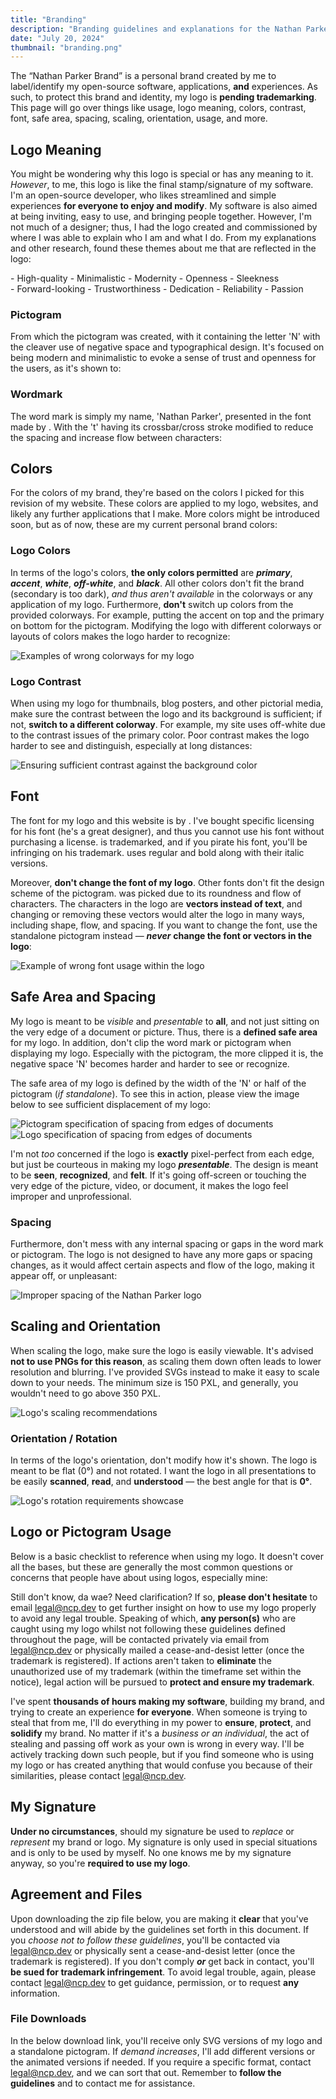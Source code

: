```yaml
---
title: "Branding"
description: "Branding guidelines and explanations for the Nathan Parker brand for the proper use and presentation of his logo and/or pictogram."
date: "July 20, 2024"
thumbnail: "branding.png"
---
```





<Lottie id="accent" loop={false} />

The “Nathan Parker Brand” is a personal brand created by me to label/identify my open-source software, applications, **and** experiences. As such, to protect this brand and identity, my logo is **pending trademarking**. This page will go over things like usage, logo meaning, colors, contrast, font, safe area, spacing, scaling, orientation, usage, and more.

## Logo Meaning
You might be wondering why this logo is special or has any meaning to it. *However*, to me, this logo is like the final stamp/signature of my software. I'm an open-source developer, who likes streamlined and simple experiences **for everyone to enjoy and modify**. My software is also aimed at being inviting, easy to use, and bringing people together. However, I'm not much of a designer; thus, I had the logo created and commissioned by <Link text="Softriver" href="https://www.softriver.co/" /> where I was able to explain who I am and what I do. From my explanations and other research, <Link text="Softriver" href="https://www.softriver.co/" /> found these themes about me that are reflected in the logo:

<Double>
	<div>
		- High-quality
		- Minimalistic
		- Modernity
		- Openness
		- Sleekness
	</div>
	<div>
		- Forward-looking
		- Trustworthiness
		- Dedication
		- Reliability
		- Passion
	</div>
</Double>

### Pictogram
From which the pictogram was created, with it containing the letter 'N' with the cleaver use of negative space and typographical design. It's focused on being modern and minimalistic to evoke a sense of trust and openness for the users, as it's shown to:

<Lottie id="pictogram" loop={false} />

### Wordmark
The word mark is simply my name, 'Nathan Parker', presented in the <Link text="Gilroy™" href="https://www.tinkov.info/gilroy.html" /> font made by <Link text="Radomir Tinkov" href="https://www.tinkov.info/about.html" />. With the 't' having its crossbar/cross stroke modified to reduce the spacing and increase flow between characters:

<Lottie id="wordmark" loop={false} />

## Colors
For the colors of my brand, they're based on the colors I picked for this revision of my website. These colors are applied to my logo, websites, and likely any further applications that I make. More colors might be introduced soon, but as of now, these are my current personal brand colors:

<Grid>
	<Color name="Primary" HEX="#084C9A" RGB="rgb(8, 76, 154)" />
	<Color name="Secondary" HEX="#032348" RGB="rgb(3, 35, 72)" />
	<Color name="Accent" HEX="#378CE1" RGB="rgb(55, 140, 255)" />
	<Color name="Black" HEX="#000000" RGB="rgb(0, 0, 0)" />
	<Color name="Background" HEX="#10100F" RGB="rgb(16, 16, 15)" />
	<Color name="Gray" HEX="#FFFFFF11" RGB="rgba(255, 255, 255, 0.067)" />
	<Color name="White" HEX="#FFFFFF" RGB="rgb(255, 255, 255)" />
	<Color name="Off-white" HEX="#E3E3E3" RGB="rgb(227, 227, 227)" />
	<Color name="Light-gray" HEX="#B9B9B9" RGB="rgb(185, 185, 185)" />
	<Color name="Success" HEX="#37E167" RGB="rgb(55, 225, 103)" />
	<Color name="Warning" HEX="#E8ED0A" RGB="rgb(232, 237, 10)" />
	<Color name="Error" HEX="#E13737" RGB="rgb(225, 55, 55)" />
</Grid>

### Logo Colors
In terms of the logo's colors, **the only colors permitted** are ___primary___, ___accent___, ___white___, ___off-white___, and ___black___. All other colors don't fit the brand (secondary is too dark), *and thus aren't available* in the colorways or any application of my logo. Furthermore, **don't** switch up colors from the provided colorways. For example, putting the accent on top and the primary on bottom for the pictogram. Modifying the logo with different colorways or layouts of colors makes the logo harder to recognize:

<Img src={Logo_Colors} alt="Examples of wrong colorways for my logo" />

### Logo Contrast
When using my logo for thumbnails, blog posters, and other pictorial media, make sure the contrast between the logo and its background is sufficient; if not, **switch to a different colorway**. For example, my site uses off-white due to the contrast issues of the primary color. Poor contrast makes the logo harder to see and distinguish, especially at long distances:

<Img src={Logo_Contrast} alt="Ensuring sufficient contrast against the background color" />

## Font
The font for my logo and this website is <Link text="Gilroy™" href="https://www.tinkov.info/gilroy.html" /> by <Link text="Radomir Tinkov" href="https://www.tinkov.info/about.html" />. I've bought specific licensing for his font (he's a great designer), and thus you cannot use his font without purchasing a license. <Link text="Gilroy™" href="https://www.tinkov.info/gilroy.html" /> is trademarked, and if you pirate his font, you'll be infringing on his trademark. <Link text="ncp.dev" href="https://www.ncp.dev/" /> uses regular and bold along with their italic versions.

Moreover, **don't change the font of my logo**. Other fonts don't fit the design scheme of the pictogram. <Link text="Gilroy™" href="https://www.tinkov.info/gilroy.html" /> was picked due to its roundness and flow of characters. The characters in the logo are **vectors instead of text**, and changing or removing these vectors would alter the logo in many ways, including shape, flow, and spacing. If you want to change the font, use the standalone pictogram instead — ***never*** **change the font or vectors in the logo**:

<Img src={Logo_Font} alt="Example of wrong font usage within the logo" />

## Safe Area and Spacing
My logo is meant to be *visible* and *presentable* to **all**, and not just sitting on the very edge of a document or picture. Thus, there is a **defined safe area** for my logo. In addition, don't clip the word mark or pictogram when displaying my logo. Especially with the pictogram, the more clipped it is, the negative space 'N' becomes harder and harder to see or recognize.

The safe area of my logo is defined by the width of the 'N' or half of the pictogram (_if standalone_). To see this in action, please view the image below to see sufficient displacement of my logo:

<Img src={Pictogram_Specs} alt="Pictogram specification of spacing from edges of documents" />
<Img src={Logo_Specs} alt="Logo specification of spacing from edges of documents" />

I'm not *too* concerned if the logo is **exactly** pixel-perfect from each edge, but just be courteous in making my logo ___presentable___. The design is meant to be **seen**, **recognized**, and **felt**. If it's going off-screen or touching the very edge of the picture, video, or document, it makes the logo feel improper and unprofessional.

### Spacing
Furthermore, don't mess with any internal spacing or gaps in the word mark or pictogram. The logo is not designed to have any more gaps or spacing changes, as it would affect certain aspects and flow of the logo, making it appear off, or unpleasant:

<Img src={Logo_Spacing} alt="Improper spacing of the Nathan Parker logo" />

## Scaling and Orientation
When scaling the logo, make sure the logo is easily viewable. It's advised **not to use PNGs for this reason**, as scaling them down often leads to lower resolution and blurring. I've provided SVGs instead to make it easy to scale down to your needs. The minimum size is 150 PXL, and generally, you wouldn't need to go above 350 PXL. 

<Img src={Logo_Scales} alt="Logo's scaling recommendations" />

### Orientation / Rotation
In terms of the logo's orientation, don't modify how it's shown. The logo is meant to be flat (0°) and not rotated. I want the logo in all presentations to be easily **scanned**, **read**, and **understood** — the best angle for that is **0°**.

<Img src={Logo_Rotation} alt="Logo's rotation requirements showcase" />

## Logo or Pictogram Usage
Below is a basic checklist to reference when using my logo. It doesn't cover all the bases, but these are generally the most common questions or concerns that people have about using logos, especially mine:

<Implications>
	<Implication slot="good" icon="symbols/check" text="Do use my logo in a blog post or news article about myself or my software." />
	<Implication slot="good" icon="symbols/check" text="Do use my logo in a YouTube video about myself or my software." />
	<Implication slot="good" icon="symbols/check" text="Do use my logo in a livestream or podcast about myself or my software." />
	<Implication slot="good" icon="symbols/check" text="Shown to give credit to me for a service or piece of software that I helped with." />
	<Implication slot="good" icon="symbols/check" text="Shown alongside another one of my software products (e.g., Stoichify), to signal who the creator is." />
	<Implication slot="bad" icon="symbols/cross" text="Don't use my logo in a way that conveys or states that you're Nathan Parker." />
	<Implication slot="bad" icon="symbols/cross" text="Don't use my logo as an icon or logo for your business, application, product, offering, project, social media account(s), or website(s) of any kind." />
	<Implication slot="bad" icon="symbols/cross" text="Don't alter the colors, shape, dimensions, orientation, or spacing of my logo." />
	<Implication slot="bad" icon="symbols/cross" text="Don't combine other words, design elements, or other logos with my logo." />
	<Implication slot="bad" icon="symbols/cross" text="Don't use any of my trademarks, logos, designs/artwork (including blog thumbnails), without prior written permission. " />
</Implications>

Still don't know, da wae? Need clarification? If so, **please don't hesitate** to email legal@ncp.dev to get further insight on how to use my logo properly to avoid any legal trouble. Speaking of which, **any person(s)** who are caught using my logo whilst not following these guidelines defined throughout the page, will be contacted privately via email from legal@ncp.dev or physically mailed a cease-and-desist letter (once the trademark is registered). If actions aren't taken to **eliminate** the unauthorized use of my trademark (within the timeframe set within the notice), legal action will be pursued to **protect and ensure my trademark**.

I've spent **thousands of hours making my software**, building my brand, and trying to create an experience **for everyone**. When someone is trying to steal that from me, I'll do everything in my power to **ensure**, **protect**, and **solidify** my brand. No matter if it's a *business or an individual*, the act of stealing and passing off work as your own is wrong in every way. I'll be actively tracking down such people, but if you find someone who is using my logo or has created anything that would confuse you because of their similarities, please contact legal@ncp.dev.

## My Signature 
**Under no circumstances**, should my signature be used to *replace* or *represent* my brand or logo. My signature is only used in special situations and is only to be used by myself. No one knows me by my signature anyway, so you're **required to use my logo**.

<Signature padding={12.5} />

## Agreement and Files
Upon downloading the zip file below, you are making it **clear** that you've understood and will abide by the guidelines set forth in this document. If you *choose not to follow these guidelines*, you'll be contacted via legal@ncp.dev or physically sent a cease-and-desist letter (once the trademark is registered). If you don't comply ___or___ get back in contact, you'll **be sued for trademark infringement**. To avoid legal trouble, again, please contact legal@ncp.dev to get guidance, permission, or to request **any** information. 

### File Downloads
In the below download link, you'll receive only SVG versions of my logo and a standalone pictogram. If *demand increases*, I'll add different versions or the animated versions if needed. If you require a specific format, contact legal@ncp.dev, and we can sort that out. Remember to **follow the guidelines** and to contact me for assistance.

<Download link="/nathan_parker_branding.zip" text="Download .zip of Branding" image={Logo_Preview.src} />